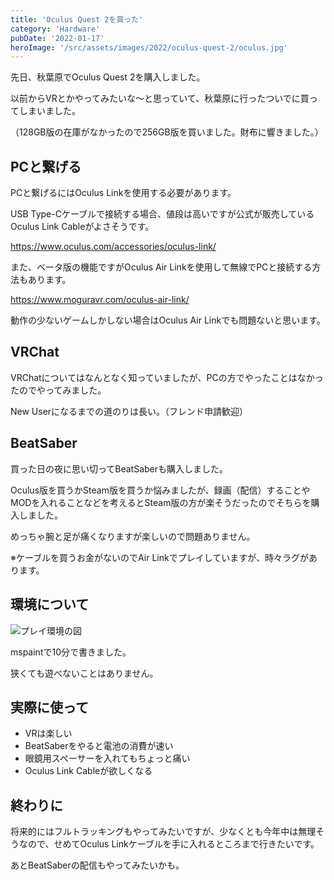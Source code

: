 ```yaml
---
title: 'Oculus Quest 2を買った'
category: 'Hardware'
pubDate: '2022-01-17'
heroImage: '/src/assets/images/2022/oculus-quest-2/oculus.jpg'
---
```


先日、秋葉原でOculus Quest 2を購入しました。

<Tweet id="https://twitter.com/scgame_m/status/1477549600366301186" />

以前からVRとかやってみたいな～と思っていて、秋葉原に行ったついでに買ってしまいました。

（128GB版の在庫がなかったので256GB版を買いました。財布に響きました。）

## PCと繋げる

PCと繋げるにはOculus Linkを使用する必要があります。

USB Type-Cケーブルで接続する場合、値段は高いですが公式が販売しているOculus Link Cableがよさそうです。

https://www.oculus.com/accessories/oculus-link/

また、ベータ版の機能ですがOculus Air Linkを使用して無線でPCと接続する方法もあります。

https://www.moguravr.com/oculus-air-link/

動作の少ないゲームしかしない場合はOculus Air Linkでも問題ないと思います。

## VRChat
VRChatについてはなんとなく知っていましたが、PCの方でやったことはなかったのでやってみました。

<Tweet id="https://twitter.com/scgame_m/status/1477948894369947650" />

New Userになるまでの道のりは長い。（フレンド申請歓迎）

## BeatSaber

買った日の夜に思い切ってBeatSaberも購入しました。

Oculus版を買うかSteam版を買うか悩みましたが、録画（配信）することやMODを入れることなどを考えるとSteam版の方が楽そうだったのでそちらを購入しました。

めっちゃ腕と足が痛くなりますが楽しいので問題ありません。

※ケーブルを買うお金がないのでAir Linkでプレイしていますが、時々ラグがあります。

<YouTube id="Lxantqoi0o0" />

## 環境について

![プレイ環境の図](/src/assets/images/2022/oculus-quest-2/image.png)

mspaintで10分で書きました。

狭くても遊べないことはありません。

## 実際に使って

- VRは楽しい
- BeatSaberをやると電池の消費が速い
- 眼鏡用スペーサーを入れてもちょっと痛い
- Oculus Link Cableが欲しくなる

## 終わりに

将来的にはフルトラッキングもやってみたいですが、少なくとも今年中は無理そうなので、せめてOculus Linkケーブルを手に入れるところまで行きたいです。

あとBeatSaberの配信もやってみたいかも。
